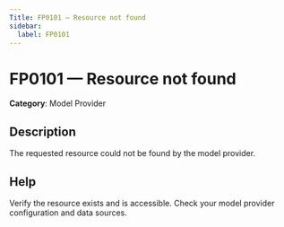 ```yaml
---
Title: FP0101 — Resource not found
sidebar:
  label: FP0101
---
```


# FP0101 — Resource not found

**Category**: Model Provider

## Description

The requested resource could not be found by the model provider.

## Help

Verify the resource exists and is accessible. Check your model provider configuration and data sources.
